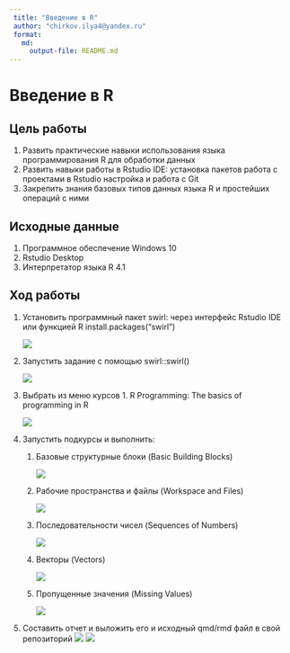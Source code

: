 ```yaml
---
 title: "Введение в R"
 author: "chirkov.ilya4@yandex.ru"
 format: 
   md:
     output-file: README.md
---
```


# Введение в R
 
 
## Цель работы 
 
  1. Развить практические навыки использования языка программирования R для
обработки данных
  2. Развить навыки работы в Rstudio IDE:
      установка пакетов
      работа с проектами в Rstudio
      настройка и работа с Git
  3. Закрепить знания базовых типов данных языка R и простейших операций с ними
  
## Исходные данные 
 
 1. Программное обеспечение Windows 10 
 2. Rstudio Desktop
 3. Интерпретатор языка R 4.1
 
 
## Ход работы

1. Установить программный пакет swirl: через интерфейс Rstudio IDE или функцией R install.packages("swirl")
  
    ![](img/1.png)
  
2. Запустить задание с помощью swirl::swirl()
  
    ![](img/2.png)
  
3. Выбрать из меню курсов 1. R Programming: The basics of programming in R

    ![](img/3.png)    
  
4. Запустить подкурсы и выполнить:
  
    1. Базовые структурные блоки (Basic Building Blocks)
    
        ![](img/4.png)
    2. Рабочие пространства и файлы (Workspace and Files)

        ![](img/5.png)
    3. Последовательности чисел (Sequences of Numbers)
    
        ![](img/6.png)
    4. Векторы (Vectors) 
    
        ![](img/7.png)
    5. Пропущенные значения (Missing Values)
    
        ![](img/8.png)
5. Составить отчет и выложить его и исходный qmd/rmd файл в свой репозиторий
    ![](img/9.png)
    ![](img/10.png)